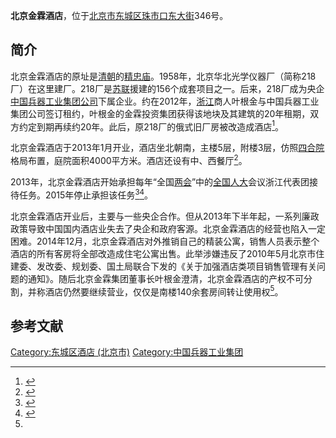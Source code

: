 '''北京金霖酒店'''，位于[[北京市|北京市]][[东城区_(北京市)|东城区]][[珠市口东大街|珠市口东大街]]346号。

==简介==
北京金霖酒店的原址是[[清朝|清朝]]的[[精忠庙_(北京)|精忠庙]]。1958年，北京华北光学仪器厂（简称218厂）在这里建厂。218厂是[[苏联|苏联]]援建的156个成套项目之一。后来，218厂成为央企[[中国兵器工业集团公司|中国兵器工业集团公司]]下属企业。约在2012年，[[浙江|浙江]]商人叶根金与中国兵器工业集团公司签订租约，叶根金的金霖投资集团获得该地块及其建筑的20年租期，双方约定到期再续约20年。此后，原218厂的俄式旧厂房被改造成酒店<ref name=fenge>{{Cite web |url = http://money.163.com/15/0119/09/AGAFLNCP002529T0.html |title = 北京一豪华酒店分割变公寓 涉嫌违规售卖 |author =  |date = 2015-01-19 |publisher = 网易 |language =  |accessdate =  |quote =  |archive-date = 2015-07-08 |archive-url = https://web.archive.org/web/20150708075217/http://money.163.com/15/0119/09/AGAFLNCP002529T0.html |dead-url = no }}</ref>。

北京金霖酒店于2013年1月开业，酒店坐北朝南，主楼5层，附楼3层，仿照[[四合院|四合院]]格局布置，庭院面积4000平方米。酒店还设有中、西餐厅<ref>{{Cite web |url = http://news.163.com/14/1105/02/AA8LM2BG00014AED.html |title = 金霖酒店 “四合院”中的山水园林 |author =  |date = 2014-11-05 |publisher = 网易 |language =  |accessdate =  |quote =  }}{{Dead link|date=2019年12月 |bot=InternetArchiveBot |fix-attempted=yes }}</ref>。

2013年，北京金霖酒店开始承担每年“全国[[两会|两会]]”中的[[全国人大|全国人大]]会议浙江代表团接待任务。2015年停止承担该任务<ref>{{Cite web |url = http://news.21cn.com/caiji/roll/a/2013/0304/04/14754429.shtml |title = 媒体盘点人大代表团接待宾馆：5年26家参与接待 |author =  |date = 2013-03-04 |publisher = 21CN |language =  |accessdate =  |quote =  |deadurl = yes |archiveurl = https://web.archive.org/web/20170329051259/http://news.21cn.com/caiji/roll/a/2013/0304/04/14754429.shtml |archivedate = 2017-03-29 |df =  }}</ref><ref>{{Cite web |url = http://news.163.com/15/0228/20/AJIODKH000014SEH.html |title = 今年全国人大代表政协委员开会时住哪儿 |author =  |date = 2015-02-28 |publisher = 网易 |language =  |accessdate =  |quote =  |archive-url = https://web.archive.org/web/20170329050126/http://news.163.com/15/0228/20/AJIODKH000014SEH.html |archive-date = 2017-03-29 |dead-url = yes }}</ref>。

北京金霖酒店开业后，主要与一些央企合作。但从2013年下半年起，一系列廉政政策导致中国国内酒店业失去了央企和政府客源。北京金霖酒店的经营也陷入一定困难。2014年12月，北京金霖酒店对外推销自己的精装公寓，销售人员表示整个酒店的所有客房将全部改造成住宅公寓出售。此举涉嫌违反了2010年5月北京市住建委、发改委、规划委、国土局联合下发的《关于加强酒店类项目销售管理有关问题的通知》。随后北京金霖集团董事长叶根金澄清，北京金霖酒店的产权不可分割，并称酒店仍然要继续营业，仅仅是南楼140余套房间转让使用权<ref name=fenge/>。

==参考文献==
{{Reflist|2}}

[[Category:东城区酒店_(北京市)|Category:东城区酒店 (北京市)]]
[[Category:中国兵器工业集团|Category:中国兵器工业集团]]